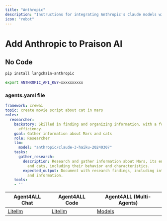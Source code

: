 ```yaml
---
title: "Anthropic"
description: "Instructions for integrating Anthropic's Claude models with Agent4ALL, including API setup and agent configuration"
icon: "robot"
---
```


# Add Anthropic to Praison AI

## No Code

```bash
pip install langchain-anthropic
```
```bash
export ANTHROPIC_API_KEY=xxxxxxxxxx
```

### agents.yaml file

```yaml
framework: crewai
topic: create movie script about cat in mars
roles:
  researcher:
    backstory: Skilled in finding and organizing information, with a focus on research
      efficiency.
    goal: Gather information about Mars and cats
    role: Researcher
    llm:  
      model: "anthropic/claude-3-haiku-20240307"
    tasks:
      gather_research:
        description: Research and gather information about Mars, its environment,
          and cats, including their behavior and characteristics.
        expected_output: Document with research findings, including interesting facts
          and information.
    tools:
    - ''
```

| Agent4ALL Chat | Agent4ALL Code | Agent4ALL (Multi-Agents) |
| --- | --- | --- |
| [Litellm](https://litellm.vercel.app/docs/providers) | [Litellm](https://litellm.vercel.app/docs/providers) | [Models](../models.md) |